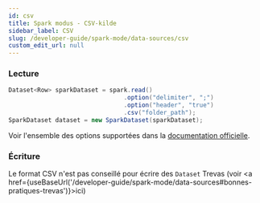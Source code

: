 ```yaml
---
id: csv
title: Spark modus - CSV-kilde
sidebar_label: CSV
slug: /developer-guide/spark-mode/data-sources/csv
custom_edit_url: null
---
```



### Lecture

```java
Dataset<Row> sparkDataset = spark.read()
                                .option("delimiter", ";")
                                .option("header", "true")
                                .csv("folder_path");
SparkDataset dataset = new SparkDataset(sparkDataset);
```

Voir l'ensemble des options supportées dans la [documentation officielle](https://spark.apache.org/docs/latest/sql-data-sources-csv.html#data-source-option).

### Écriture

Le format CSV n'est pas conseillé pour écrire des `Dataset` Trevas (voir <a href={useBaseUrl('/developer-guide/spark-mode/data-sources#bonnes-pratiques-trevas')}>ici</a>)
